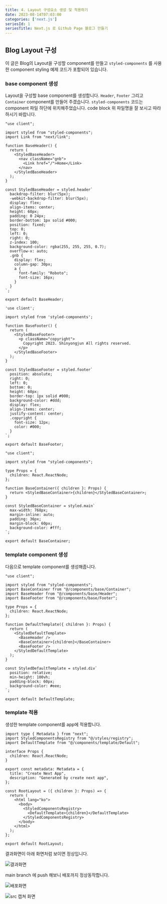 ```yaml
---
title: 4. Layout 구성요소 생성 및 적용하기
date: 2023-08-14T07:03:00
categories: ['next.js']
seriesId: 1
seriesTitle: Next.js 로 Github Page 블로그 만들기
---
```


## Blog Layout 구성

이 글은 Blog의 Layout을 구성할 component를 만들고 `styled-components` 를 사용한 component styling 예제 코드가 포함되어 있습니다.

### base component 생성

Layout을 구성할 base component를 생성합니다.
`Header`, `Footer` 그리고 `Container` component를 만들어 주겠습니다.
`styled-components` 코드는 component 파일 하단에 위치해주었습니다.
code block 위 파일명을 잘 보시고 따라하시기 바랍니다.

```tsx:/src/components/base/Header.tsx
"use client";

import styled from "styled-components";
import Link from "next/link";

function BaseHeader() {
  return (
    <StyledBaseHeader>
      <nav className="gnb">
        <Link href="/">Home</Link>
      </nav>
    </StyledBaseHeader>
  );
}

const StyledBaseHeader = styled.header`
  backdrop-filter: blur(5px);
  -webkit-backdrop-filter: blur(5px);
  display: flex;
  align-items: center;
  height: 60px;
  padding: 0 24px;
  border-bottom: 1px solid #000;
  position: fixed;
  top: 0;
  left: 0;
  right: 0;
  z-index: 100;
  background-color: rgba(255, 255, 255, 0.7);
  overflow-x: auto;
  .gnb {
    display: flex;
    column-gap: 30px;
    a {
      font-family: "Roboto";
      font-size: 16px;
    }
  }
`;

export default BaseHeader;
```

```tsx:/src/components/base/Footer.tsx
'use client';

import styled from 'styled-components';

function BaseFooter() {
  return (
    <StyledBaseFooter>
      <p className="copyright">
        Copyright 2023. Shinyongjun All rights reserved.
      </p>
    </StyledBaseFooter>
  );
}

const StyledBaseFooter = styled.footer`
  position: absolute;
  right: 0;
  left: 0;
  bottom: 0;
  height: 60px;
  border-top: 1px solid #000;
  background-color: #ddd;
  display: flex;
  align-items: center;
  justify-content: center;
  .copyright {
    font-size: 12px;
    color: #000;
  }
`;

export default BaseFooter;
```

```tsx:/src/components/base/Container.tsx
"use client";

import styled from "styled-components";

type Props = {
  children: React.ReactNode;
};

function BaseContainer({ children }: Props) {
  return <StyledBaseContainer>{children}</StyledBaseContainer>;
}

const StyledBaseContainer = styled.main`
  max-width: 768px;
  margin-inline: auto;
  padding: 36px;
  margin-block: 60px;
  background-color: #fff;
`;

export default BaseContainer;
```

### template component 생성

다음으로 template component를 생성해줍니다.

```tsx:/src/components/template/Default.tsx
"use client";

import styled from "styled-components";
import BaseContainer from "@/components/base/Container";
import BaseHeader from "@/components/base/Header";
import BaseFooter from "@/components/base/Footer";

type Props = {
  children: React.ReactNode;
};

function DefaultTemplate({ children }: Props) {
  return (
    <StyledDefaultTemplate>
      <BaseHeader />
      <BaseContainer>{children}</BaseContainer>
      <BaseFooter />
    </StyledDefaultTemplate>
  );
}

const StyledDefaultTemplate = styled.div`
  position: relative;
  min-height: 100vh;
  padding-block: 60px;
  background-color: #eee;
`;

export default DefaultTemplate;
```

### template 적용

생성한 template component를 app에 적용합니다.

```tsx:/src/app/layout.tsx
import type { Metadata } from "next";
import StyledComponentsRegistry from "@/styles/registry";
import DefaultTemplate from "@/components/template/Default";

interface Props {
  children: React.ReactNode;
}

export const metadata: Metadata = {
  title: "Create Next App",
  description: "Generated by create next app",
};

const RootLayout = ({ children }: Props) => {
  return (
    <html lang="ko">
      <body>
        <StyledComponentsRegistry>
          <DefaultTemplate>{children}</DefaultTemplate>
        </StyledComponentsRegistry>
      </body>
    </html>
  );
};

export default RootLayout;
```

결과화면이 아래 화면처럼 보이면 정상입니다.

![결과화면](1.png)

main branch 에 push 해보니 배포까지 정상동작합니다.

![배포화면](2.png)

![src 캡쳐 화면](3.png)

